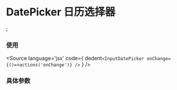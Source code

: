 <!-- InputDatePicker Doc -->

# DatePicker 日历选择器

<Meta title="Components/InputDatePicker" component={InputDatePicker} />;


### 使用

<Source
  language='jsx'
  code={
    dedent`<InputDatePicker onChange={()=>actions('onChange')} />`
  }
/>

### 具体参数
<ArgsTable of={InputDatePicker} />
